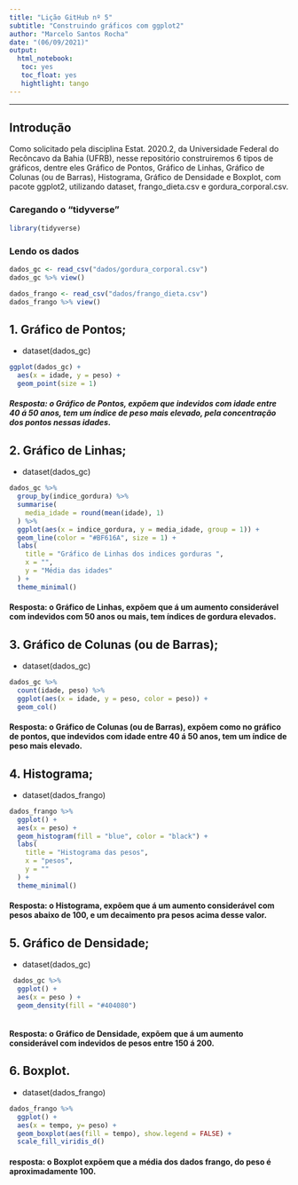 ```yaml
---
title: "Lição GitHub nº 5"
subtitle: "Construindo gráficos com ggplot2"
author: "Marcelo Santos Rocha"
date: "(06/09/2021)"
output: 
  html_notebook:
   toc: yes
   toc_float: yes
   hightlight: tango
---
```


---

## Introdução 

Como solicitado pela disciplina Estat. 2020.2, da Universidade Federal do Recôncavo da Bahia (UFRB), nesse repositório construiremos 6 tipos de gráficos, dentre eles Gráfico de Pontos, Gráfico de Linhas, Gráfico de Colunas (ou de Barras), Histograma, Gráfico de Densidade e Boxplot, com pacote ggplot2, utilizando dataset, frango_dieta.csv e gordura_corporal.csv.

### Caregando o "tidyverse"

```r
library(tidyverse)
```
### Lendo os dados 

```r
dados_gc <- read_csv("dados/gordura_corporal.csv")
dados_gc %>% view()
```


```r
dados_frango <- read_csv("dados/frango_dieta.csv")
dados_frango %>% view()
```



## 1. Gráfico de Pontos;

- dataset(dados_gc)


```r
ggplot(dados_gc) +
  aes(x = idade, y = peso) +
  geom_point(size = 1)
```
##### Resposta: o Gráfico de Pontos, expõem que indevidos com idade entre 40 á 50 anos, tem um índice de peso mais elevado, pela concentração dos pontos nessas idades.


 
## 2. Gráfico de Linhas;

- dataset(dados_gc)

```r
dados_gc %>% 
  group_by(indice_gordura) %>% 
  summarise(
    media_idade = round(mean(idade), 1)
  ) %>% 
  ggplot(aes(x = indice_gordura, y = media_idade, group = 1)) +
  geom_line(color = "#BF616A", size = 1) +
  labs(
    title = "Gráfico de Linhas dos indices gorduras ",
    x = "",
    y = "Média das idades"
  ) +
  theme_minimal()
```
#### Resposta: o Gráfico de Linhas, expõem que á um aumento considerável com indevidos com 50 anos ou mais, tem índices de gordura elevados.


## 3. Gráfico de Colunas (ou de Barras);

- dataset(dados_gc)

```r

dados_gc %>% 
  count(idade, peso) %>%
  ggplot(aes(x = idade, y = peso, color = peso)) +
  geom_col()
```

#### Resposta: o Gráfico de Colunas (ou de Barras), expõem como no gráfico de pontos, que indevidos com idade entre 40 á 50 anos, tem um índice de peso mais elevado.


## 4. Histograma;

- dataset(dados_frango)

```r
dados_frango %>% 
  ggplot() +
  aes(x = peso) +
  geom_histogram(fill = "blue", color = "black") +
  labs(
    title = "Histograma das pesos",
    x = "pesos",
    y = ""
  ) +
  theme_minimal()
```
#### Resposta: o Histograma, expõem que á um aumento considerável com pesos abaixo de 100, e um decaimento pra pesos acima desse valor.  

## 5. Gráfico de Densidade;

- dataset(dados_gc)

```r
 dados_gc %>% 
  ggplot() +
  aes(x = peso ) +
  geom_density(fill = "#404080")
 
```

#### Resposta: o Gráfico de Densidade, expõem que á um aumento considerável com indevidos de pesos entre 150 á 200.  

## 6. Boxplot.

- dataset(dados_frango)

```r
dados_frango %>% 
  ggplot() +
  aes(x = tempo, y= peso) +
  geom_boxplot(aes(fill = tempo), show.legend = FALSE) +
  scale_fill_viridis_d()
```

#### resposta: o Boxplot expõem que a média dos dados frango, do peso é aproximadamente 100. 




